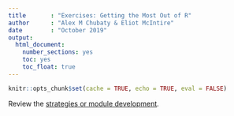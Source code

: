 ```yaml
---
title       : "Exercises: Getting the Most Out of R"
author      : "Alex M Chubaty & Eliot McIntire"
date        : "October 2019"
output: 
  html_document: 
    number_sections: yes
    toc: yes
    toc_float: true
---
```


```r
knitr::opts_chunk$set(cache = TRUE, echo = TRUE, eval = FALSE)
```

Review the [strategies or module development](https://github.com/PredictiveEcology/SpaDES/wiki/Getting-Started-Guide#strategies-for-module-development).

